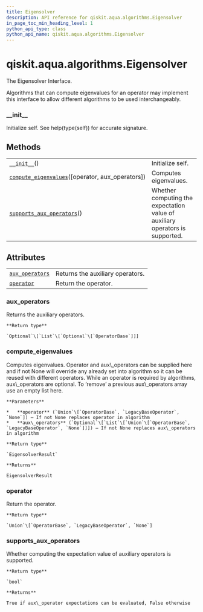 ```yaml
---
title: Eigensolver
description: API reference for qiskit.aqua.algorithms.Eigensolver
in_page_toc_min_heading_level: 1
python_api_type: class
python_api_name: qiskit.aqua.algorithms.Eigensolver
---
```


# qiskit.aqua.algorithms.Eigensolver

<Class id="qiskit.aqua.algorithms.Eigensolver" isDedicatedPage={true} github="https://github.com/qiskit-community/qiskit-aqua/tree/stable/0.9/qiskit/aqua/algorithms/eigen_solvers/eigen_solver.py" signature="Eigensolver" modifiers="class">
  The Eigensolver Interface.

  Algorithms that can compute eigenvalues for an operator may implement this interface to allow different algorithms to be used interchangeably.

  ### \_\_init\_\_

  <Function id="qiskit.aqua.algorithms.Eigensolver.__init__" signature="__init__()" modifiers="abstract">
    Initialize self. See help(type(self)) for accurate signature.
  </Function>

  ## Methods

  |                                                                                                                                                                        |                                                                              |
  | ---------------------------------------------------------------------------------------------------------------------------------------------------------------------- | ---------------------------------------------------------------------------- |
  | [`__init__`](#qiskit.aqua.algorithms.Eigensolver.__init__ "qiskit.aqua.algorithms.Eigensolver.__init__")()                                                             | Initialize self.                                                             |
  | [`compute_eigenvalues`](#qiskit.aqua.algorithms.Eigensolver.compute_eigenvalues "qiskit.aqua.algorithms.Eigensolver.compute_eigenvalues")(\[operator, aux\_operators]) | Computes eigenvalues.                                                        |
  | [`supports_aux_operators`](#qiskit.aqua.algorithms.Eigensolver.supports_aux_operators "qiskit.aqua.algorithms.Eigensolver.supports_aux_operators")()                   | Whether computing the expectation value of auxiliary operators is supported. |

  ## Attributes

  |                                                                                                                         |                                  |
  | ----------------------------------------------------------------------------------------------------------------------- | -------------------------------- |
  | [`aux_operators`](#qiskit.aqua.algorithms.Eigensolver.aux_operators "qiskit.aqua.algorithms.Eigensolver.aux_operators") | Returns the auxiliary operators. |
  | [`operator`](#qiskit.aqua.algorithms.Eigensolver.operator "qiskit.aqua.algorithms.Eigensolver.operator")                | Return the operator.             |

  ### aux\_operators

  <Function id="qiskit.aqua.algorithms.Eigensolver.aux_operators" signature="aux_operators" modifiers="abstract property">
    Returns the auxiliary operators.

    **Return type**

    `Optional`\[`List`\[`Optional`\[`OperatorBase`]]]
  </Function>

  ### compute\_eigenvalues

  <Function id="qiskit.aqua.algorithms.Eigensolver.compute_eigenvalues" signature="compute_eigenvalues(operator=None, aux_operators=None)" modifiers="abstract">
    Computes eigenvalues. Operator and aux\_operators can be supplied here and if not None will override any already set into algorithm so it can be reused with different operators. While an operator is required by algorithms, aux\_operators are optional. To ‘remove’ a previous aux\_operators array use an empty list here.

    **Parameters**

    *   **operator** (`Union`\[`OperatorBase`, `LegacyBaseOperator`, `None`]) – If not None replaces operator in algorithm
    *   **aux\_operators** (`Optional`\[`List`\[`Union`\[`OperatorBase`, `LegacyBaseOperator`, `None`]]]) – If not None replaces aux\_operators in algorithm

    **Return type**

    `EigensolverResult`

    **Returns**

    EigensolverResult
  </Function>

  ### operator

  <Function id="qiskit.aqua.algorithms.Eigensolver.operator" signature="operator" modifiers="abstract property">
    Return the operator.

    **Return type**

    `Union`\[`OperatorBase`, `LegacyBaseOperator`, `None`]
  </Function>

  ### supports\_aux\_operators

  <Function id="qiskit.aqua.algorithms.Eigensolver.supports_aux_operators" signature="supports_aux_operators()" modifiers="classmethod">
    Whether computing the expectation value of auxiliary operators is supported.

    **Return type**

    `bool`

    **Returns**

    True if aux\_operator expectations can be evaluated, False otherwise
  </Function>
</Class>

